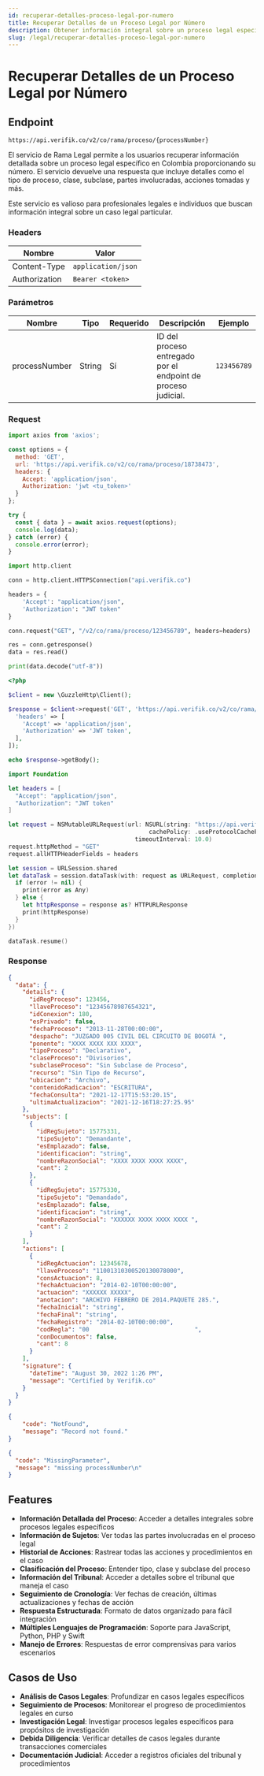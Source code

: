 ```yaml
---
id: recuperar-detalles-proceso-legal-por-numero
title: Recuperar Detalles de un Proceso Legal por Número
description: Obtener información integral sobre un proceso legal específico en Colombia usando su número de proceso
slug: /legal/recuperar-detalles-proceso-legal-por-numero
---
```



# Recuperar Detalles de un Proceso Legal por Número

## Endpoint

```
https://api.verifik.co/v2/co/rama/proceso/{processNumber}
```

El servicio de Rama Legal permite a los usuarios recuperar información detallada sobre un proceso legal específico en Colombia proporcionando su número. El servicio devuelve una respuesta que incluye detalles como el tipo de proceso, clase, subclase, partes involucradas, acciones tomadas y más.

Este servicio es valioso para profesionales legales e individuos que buscan información integral sobre un caso legal particular.

### Headers

| Nombre         | Valor              |
| -------------- | ------------------ |
| Content-Type   | `application/json` |
| Authorization | `Bearer <token>`   |

### Parámetros

| Nombre           | Tipo   | Requerido | Descripción                                    | Ejemplo      |
| ---------------- | ------ | --------- | ---------------------------------------------- | ------------ |
| processNumber    | String | Sí        | ID del proceso entregado por el endpoint de proceso judicial. | `123456789`  |

### Request

<Tabs>
  <TabItem value="javascript" label="JavaScript">

```javascript
import axios from 'axios';

const options = {
  method: 'GET',
  url: 'https://api.verifik.co/v2/co/rama/proceso/18738473',
  headers: {
    Accept: 'application/json',
    Authorization: 'jwt <tu_token>'
  }
};

try {
  const { data } = await axios.request(options);
  console.log(data);
} catch (error) {
  console.error(error);
}
```

  </TabItem>
  <TabItem value="python" label="Python">

```python
import http.client

conn = http.client.HTTPSConnection("api.verifik.co")

headers = {
    'Accept': "application/json",
    'Authorization': "JWT token"
}

conn.request("GET", "/v2/co/rama/proceso/123456789", headers=headers)

res = conn.getresponse()
data = res.read()

print(data.decode("utf-8"))
```

  </TabItem>
  <TabItem value="php" label="PHP">

```php
<?php

$client = new \GuzzleHttp\Client();

$response = $client->request('GET', 'https://api.verifik.co/v2/co/rama/proceso/123456789', [
  'headers' => [
    'Accept' => 'application/json',
    'Authorization' => 'JWT token',
  ],
]);

echo $response->getBody();
```

  </TabItem>
  <TabItem value="swift" label="Swift">

```swift
import Foundation

let headers = [
  "Accept": "application/json",
  "Authorization": "JWT token"
]

let request = NSMutableURLRequest(url: NSURL(string: "https://api.verifik.co/v2/co/rama/proceso/123456789")! as URL,
                                        cachePolicy: .useProtocolCachePolicy,
                                    timeoutInterval: 10.0)
request.httpMethod = "GET"
request.allHTTPHeaderFields = headers

let session = URLSession.shared
let dataTask = session.dataTask(with: request as URLRequest, completionHandler: { (data, response, error) -> Void in
  if (error != nil) {
    print(error as Any)
  } else {
    let httpResponse = response as? HTTPURLResponse
    print(httpResponse)
  }
})

dataTask.resume()
```

  </TabItem>
</Tabs>

### Response

<Tabs>
  <TabItem value="200" label="200">

```json
{
  "data": {
    "details": {
      "idRegProceso": 123456,
      "llaveProceso": "12345678987654321",
      "idConexion": 180,
      "esPrivado": false,
      "fechaProceso": "2013-11-28T00:00:00",
      "despacho": "JUZGADO 005 CIVIL DEL CIRCUITO DE BOGOTÁ ",
      "ponente": "XXXX XXXX XXX XXXX",
      "tipoProceso": "Declarativo",
      "claseProceso": "Divisorios",
      "subclaseProceso": "Sin Subclase de Proceso",
      "recurso": "Sin Tipo de Recurso",
      "ubicacion": "Archivo",
      "contenidoRadicacion": "ESCRITURA",
      "fechaConsulta": "2021-12-17T15:53:20.15",
      "ultimaActualizacion": "2021-12-16T18:27:25.95"
    },
    "subjects": [
      {
        "idRegSujeto": 15775331,
        "tipoSujeto": "Demandante",
        "esEmplazado": false,
        "identificacion": "string",
        "nombreRazonSocial": "XXXX XXXX XXXX XXXX",
        "cant": 2
      },
      {
        "idRegSujeto": 15775330,
        "tipoSujeto": "Demandado",
        "esEmplazado": false,
        "identificacion": "string",
        "nombreRazonSocial": "XXXXXX XXXX XXXX XXXX ",
        "cant": 2
      }
    ],
    "actions": [
      {
        "idRegActuacion": 12345678,
        "llaveProceso": "11001310300520130078000",
        "consActuacion": 8,
        "fechaActuacion": "2014-02-10T00:00:00",
        "actuacion": "XXXXXX XXXXX",
        "anotacion": "ARCHIVO FEBRERO DE 2014.PAQUETE 285.",
        "fechaInicial": "string",
        "fechaFinal": "string",
        "fechaRegistro": "2014-02-10T00:00:00",
        "codRegla": "00                              ",
        "conDocumentos": false,
        "cant": 8
      }
    ],
    "signature": {
      "dateTime": "August 30, 2022 1:26 PM",
      "message": "Certified by Verifik.co"
    }
  }
}
```

  </TabItem>
  <TabItem value="404" label="404">

```json
{
    "code": "NotFound",
    "message": "Record not found."
}
```

  </TabItem>
  <TabItem value="409" label="409">

```json
{
  "code": "MissingParameter",
  "message": "missing processNumber\n"
}
```

  </TabItem>
</Tabs>

## Features

-   **Información Detallada del Proceso**: Acceder a detalles integrales sobre procesos legales específicos
-   **Información de Sujetos**: Ver todas las partes involucradas en el proceso legal
-   **Historial de Acciones**: Rastrear todas las acciones y procedimientos en el caso
-   **Clasificación del Proceso**: Entender tipo, clase y subclase del proceso
-   **Información del Tribunal**: Acceder a detalles sobre el tribunal que maneja el caso
-   **Seguimiento de Cronología**: Ver fechas de creación, últimas actualizaciones y fechas de acción
-   **Respuesta Estructurada**: Formato de datos organizado para fácil integración
-   **Múltiples Lenguajes de Programación**: Soporte para JavaScript, Python, PHP y Swift
-   **Manejo de Errores**: Respuestas de error comprensivas para varios escenarios

## Casos de Uso

- **Análisis de Casos Legales**: Profundizar en casos legales específicos
- **Seguimiento de Procesos**: Monitorear el progreso de procedimientos legales en curso
- **Investigación Legal**: Investigar procesos legales específicos para propósitos de investigación
- **Debida Diligencia**: Verificar detalles de casos legales durante transacciones comerciales
- **Documentación Judicial**: Acceder a registros oficiales del tribunal y procedimientos
